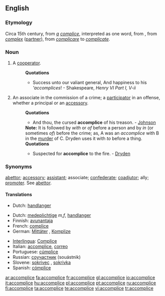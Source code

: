 ==English==

===Etymology===
Circa 15th century, from ''[[a]]'' ''[[complice]]'', interpreted as one word, from {{OF.}}, from {{LL.}} ''[[complex]]'' ([[partner]]), from {{L.}} ''[[complicare]]'' to ''[[complicate]]''.

===Noun===
{{en-noun}}

# {{rare}} A [[cooperator]].
#:'''Quotations'''
#:*Success unto our valiant general, And happiness to his '''accomplices''! - Shakespeare, ''Henry VI Part I, V-ii''
# {{law}} An associate in the commission of a crime; a [[participator]] in an offense, whether a principal or an [[accessory]].
#:'''Quotations'''
#:*And thou, the cursed '''accomplice''' of his treason. - [[Johnson]]
#:'''Note:''' It is followed by ''with'' or ''of'' before a person and by ''in'' (or sometimes ''of'') before the crime; as, A was an ''accomplice'' with B in the [[murder]] of C. Dryden uses it with ''to'' before a thing.
#:'''Quotations'''
#:*Suspected for '''accomplice''' to the fire. - [[Dryden]]

===Synonyms===
[[abettor]]; [[accessory]]; [[assistant]]; associate; [[confederate]]; [[coadjutor]]; ally; [[promoter]]. See [[abettor]].

====Translations====
{{rfc-level|Translations at L4+ not in L3 POS section (AutoFormat would have corrected level of Synonyms)}}
{{trans-top|A cooperator}}
*Dutch: [[handlanger]] {{m}}
{{trans-mid}}
{{trans-bottom}}

{{trans-top|An associate in the commission of a crime}}
*Dutch: [[medeplichtige]] ''m,f'', [[handlanger]] {{m}}
*Finnish: [[avunantaja]]
*French: [[complice]] {{m}}
*German: [[Mittäter]] {{m}}, [[Komplize]] {{m}}
{{trans-mid}}
*[[Interlingua]]: [[Complice]]
*Italian: [[accomplice]], [[correo]] {{m}}
*Portuguese: [[cúmplice]]
*Russian: [[соучастник]] (souástnik) {{m}}
*Slovene: [[sokrivec]] {{m}}, [[sokrivka]] {{f}}
*Spanish: [[cómplice]]
{{trans-bottom}}

[[ar:accomplice]]
[[fa:accomplice]]
[[fr:accomplice]]
[[gl:accomplice]]
[[io:accomplice]]
[[it:accomplice]]
[[hu:accomplice]]
[[pl:accomplice]]
[[pt:accomplice]]
[[ru:accomplice]]
[[fi:accomplice]]
[[ta:accomplice]]
[[te:accomplice]]
[[vi:accomplice]]
[[tr:accomplice]]